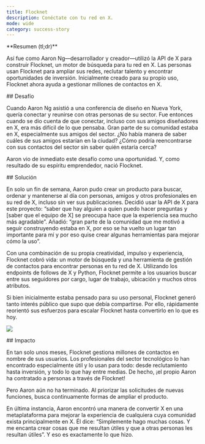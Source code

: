 ```yaml
---
title: Flocknet
description: Conéctate con tu red en X.
mode: wide
category: success-story
---
```


<Note>
**Resumen (tl;dr)**

Así fue como Aaron Ng—desarrollador y creador—utilizó la API de X para construir Flocknet, un motor de búsqueda para tu red en X. Las personas usan Flocknet para ampliar sus redes, reclutar talento y encontrar oportunidades de inversión. Inicialmente creado para su propio uso, Flocknet ahora ayuda a gestionar millones de contactos en X.
</Note>

<div id="challenge">
  ## Desafío
</div>

Cuando Aaron Ng asistió a una conferencia de diseño en Nueva York, quería conectar y reunirse con otras personas de su sector. Fue entonces cuando se dio cuenta de que conectar, incluso con sus amigos diseñadores en X, era más difícil de lo que pensaba. Gran parte de su comunidad estaba en X, especialmente sus amigos del sector. ¿No había manera de saber cuáles de sus amigos estarían en la ciudad? ¿Cómo podría reencontrarse con sus contactos del sector sin saber quién estaría cerca?

Aaron vio de inmediato este desafío como una oportunidad. Y, como resultado de su espíritu emprendedor, nació Flocknet. 

<div id="solution">
  ## Solución
</div>

En solo un fin de semana, Aaron pudo crear un producto para buscar, ordenar y mantenerse al día con personas, amigos y otros profesionales en su red de X, incluso sin ver sus publicaciones. Decidió usar la API de X para este proyecto: “saber que hay alguien a quien puedo hacer preguntas y [saber que el equipo de X] se preocupa hace que la experiencia sea mucho más agradable”. Añadió: “gran parte de la comunidad que me motivó a seguir construyendo estaba en X, por eso se ha vuelto un lugar tan importante para mí y por eso quise crear algunas herramientas para mejorar cómo la uso”.

Con una combinación de su propia creatividad, impulso y experiencia, Flocknet cobró vida: un motor de búsqueda y una herramienta de gestión de contactos para encontrar personas en tu red de X. Utilizando los endpoints de follows de X y Python, Flocknet permite a los usuarios buscar entre sus seguidores por cargo, lugar de trabajo, ubicación y muchos otros atributos.

Si bien inicialmente estaba pensado para su uso personal, Flocknet generó tanto interés público que supo que debía compartirse. Por ello, rápidamente reorientó sus esfuerzos para escalar Flocknet hasta convertirlo en lo que es hoy.

![](/images/success-stories/flocknet-1.png)

<div id="impact">
  ## Impacto
</div>

En tan solo unos meses, Flocknet gestiona millones de contactos en nombre de sus usuarios. Los profesionales del sector tecnológico lo han encontrado especialmente útil y lo usan para todo: desde reclutamiento hasta inversión, y todo lo que hay entre medias. De hecho, ¡el propio Aaron ha contratado a personas a través de Flocknet!

Pero Aaron aún no ha terminado. Al priorizar las solicitudes de nuevas funciones, busca continuamente formas de ampliar el producto.

En última instancia, Aaron encontró una manera de convertir X en una metaplataforma para mejorar la experiencia de cualquiera cuya comunidad exista principalmente en X. Él dice: “Simplemente hago muchas cosas. Y me encanta crear cosas que me resultan útiles y que a otras personas les resultan útiles”. Y eso es exactamente lo que hizo.
